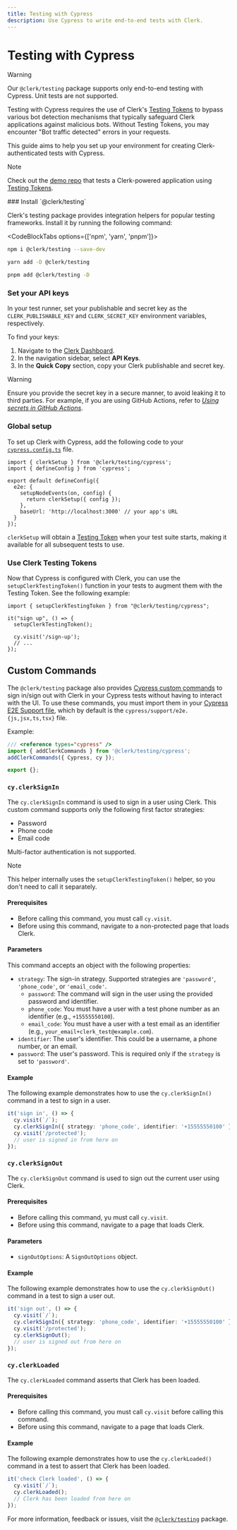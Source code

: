 ```yaml
---
title: Testing with Cypress
description: Use Cypress to write end-to-end tests with Clerk.
---
```


# Testing with Cypress

> [!WARNING]
> Our `@clerk/testing` package supports only end-to-end testing with Cypress. Unit tests are not supported.

Testing with Cypress requires the use of Clerk's [Testing Tokens](/docs/testing/overview#testing-tokens) to bypass various bot detection mechanisms that typically safeguard Clerk applications against malicious bots. Without Testing Tokens, you may encounter "Bot traffic detected" errors in your requests.

This guide aims to help you set up your environment for creating Clerk-authenticated tests with Cypress.

> [!NOTE]
> Check out the [demo repo](https://github.com/clerk/example-cypress-nextjs) that tests a Clerk-powered application using [Testing Tokens](/docs/testing/overview#testing-tokens).

<Steps>
### Install `@clerk/testing`

Clerk's testing package provides integration helpers for popular testing frameworks. Install it by running the following command:

<CodeBlockTabs options={['npm', 'yarn', 'pnpm']}>

```sh {{ filename: 'terminal' }}
npm i @clerk/testing --save-dev
```

```sh {{ filename: 'terminal' }}
yarn add -D @clerk/testing
```

```sh {{ filename: 'terminal' }}
pnpm add @clerk/testing -D
```

</CodeBlockTabs>


### Set your API keys

In your test runner, set your publishable and secret key as the `CLERK_PUBLISHABLE_KEY` and `CLERK_SECRET_KEY` environment variables, respectively.

To find your keys:
1. Navigate to the [Clerk Dashboard](https://dashboard.clerk.com/last-active?path=api-keys).
2. In the navigation sidebar, select **API Keys**.
3. In the **Quick Copy** section, copy your Clerk publishable and secret key.

> [!WARNING]
> Ensure you provide the secret key in a secure manner, to avoid leaking it to third parties. For example, if you are using GitHub Actions, refer to [*Using secrets in GitHub Actions*](https://docs.github.com/en/actions/security-guides/using-secrets-in-github-actions).


### Global setup

To set up Clerk with Cypress, add the following code to your [`cypress.config.ts`](https://docs.cypress.io/guides/references/configuration) file.

```tsx filename="cypress.config.ts"
import { clerkSetup } from '@clerk/testing/cypress';
import { defineConfig } from 'cypress';

export default defineConfig({
  e2e: {
    setupNodeEvents(on, config) {
      return clerkSetup({ config });
    },
    baseUrl: 'http://localhost:3000' // your app's URL
  }
});
```

`clerkSetup` will obtain a [Testing Token](/docs/testing/overview#testing-tokens) when your test suite starts, making it available for all subsequent tests to use.

### Use Clerk Testing Tokens

Now that Cypress is configured with Clerk, you can use the `setupClerkTestingToken()` function in your tests to augment them with the Testing Token. See the following example:

```tsx filename="my-test.cy.ts"
import { setupClerkTestingToken } from "@clerk/testing/cypress";

it("sign up", () => {
  setupClerkTestingToken();

  cy.visit('/sign-up');
  // ...
});
```

</Steps>

## Custom Commands

The `@clerk/testing` package also provides [Cypress custom commands](https://docs.cypress.io/api/cypress-api/custom-commands) to sign in/sign out with Clerk in your Cypress tests without having to interact with the UI.
To use these commands, you must import them in your [Cypress E2E Support file](https://docs.cypress.io/guides/core-concepts/writing-and-organizing-tests#Support-file), which by default is the `cypress/support/e2e.{js,jsx,ts,tsx}` file.

Example:
```ts {{ filename: 'cypress/support/commands.ts' }}
/// <reference types="cypress" />
import { addClerkCommands } from '@clerk/testing/cypress';
addClerkCommands({ Cypress, cy });

export {};
```

### `cy.clerkSignIn`

The `cy.clerkSignIn` command is used to sign in a user using Clerk. This custom command supports only the following first factor strategies:

- Password
- Phone code
- Email code

Multi-factor authentication is not supported.

> [!NOTE]
> This helper internally uses the `setupClerkTestingToken()` helper, so you don't need to call it separately.

#### Prerequisites

- Before calling this command, you must call `cy.visit`.
- Before using this command, navigate to a non-protected page that loads Clerk.

#### Parameters

This command accepts an object with the following properties:

- `strategy`: The sign-in strategy. Supported strategies are `'password'`, `'phone_code'`, or `'email_code'`.
    - `password`: The command will sign in the user using the provided password and identifier.
    - `phone_code`: You must have a user with a test phone number as an identifier (e.g., `+15555550100`).
    - `email_code`: You must have a user with a test email as an identifier (e.g., `your_email+clerk_test@example.com`).
- `identifier`: The user's identifier. This could be a username, a phone number, or an email.
- `password`: The user's password. This is required only if the `strategy` is set to `'password'`.


#### Example

The following example demonstrates how to use the `cy.clerkSignIn()` command in a test to sign in a user.

```ts {{ filename: 'cypress/e2e/my-test.cy.ts'}}
it('sign in', () => {
  cy.visit(`/`);
  cy.clerkSignIn({ strategy: 'phone_code', identifier: '+15555550100' });
  cy.visit('/protected');
  // user is signed in from here on
});
```

### `cy.clerkSignOut`

The `cy.clerkSignOut` command is used to sign out the current user using Clerk.

#### Prerequisites

- Before calling this command, yu must call `cy.visit`.
- Before using this command, navigate to a page that loads Clerk.

#### Parameters

- `signOutOptions`: A `SignOutOptions` object.

#### Example

The following example demonstrates how to use the `cy.clerkSignOut()` command in a test to sign a user out.
```ts {{ filename: 'cypress/e2e/my-test.cy.ts'}}
it('sign out', () => {
  cy.visit(`/`);
  cy.clerkSignIn({ strategy: 'phone_code', identifier: '+15555550100' });
  cy.visit('/protected');
  cy.clerkSignOut();
  // user is signed out from here on
});
```

### `cy.clerkLoaded`

The `cy.clerkLoaded` command asserts that Clerk has been loaded.

#### Prerequisites

- Before calling this command, you must call `cy.visit` before calling this command.
- Before using this command, navigate to a page that loads Clerk.

#### Example

The following example demonstrates how to use the `cy.clerkLoaded()` command in a test to assert that Clerk has been loaded.
```ts {{ filename: 'cypress/e2e/my-test.cy.ts'}}
it('check Clerk loaded', () => {
  cy.visit(`/`);
  cy.clerkLoaded();
  // Clerk has been loaded from here on
});
```

For more information, feedback or issues, visit the [`@clerk/testing`](https://github.com/clerk/javascript/tree/main/packages/testing) package.
